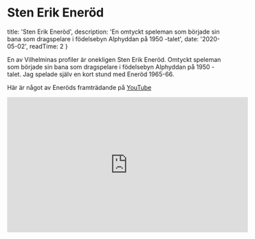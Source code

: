 # Sten Erik Eneröd

  title: 'Sten Erik Eneröd',
  description: 'En omtyckt speleman som började sin bana som dragspelare i födelsebyn Alphyddan på 1950 -talet',
  date: '2020-05-02',
  readTime: 2
}


En av Vilhelminas profiler är onekligen Sten Erik Eneröd. Omtyckt speleman som började sin bana som dragspelare i födelsebyn Alphyddan på 1950 -talet. Jag spelade själv en kort stund med Eneröd 1965-66.


Här är något av Eneröds framträdande på [YouTube](https://www.youtube.com/watch?v=rpqHAW-QBZU&feature=share)

<iframe width="560" height="315" src="https://www.youtube.com/embed/rpqHAW-QBZU" frameborder="0" allow="accelerometer; autoplay; clipboard-write; encrypted-media; gyroscope; picture-in-picture" allowfullscreen></iframe>